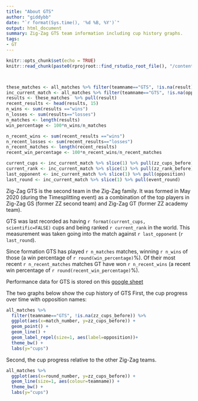 ```yaml
---
title: "About GTS"
author: "giddybb"
date: "`r format(Sys.time(), '%d %B, %Y')`"
output: html_document
summary: Zig-Zag GTS team information including cup history graphs.
tags:
- GT
---
```


```r
knitr::opts_chunk$set(echo = TRUE)
knitr::read_chunk(paste0(rprojroot::find_rstudio_root_file(), "/content/project/common_project_code.R"))

```


```r
```


```r

```




```r
these_matches <- all_matches %>% filter(teamname=="GTS", !is.na(result)) %>% arrange(-event_no, -round_number)
inc_current_match <- all_matches %>% filter(teamname=="GTS", !is.na(opposition), !is.na(zz_cups_before), !is.na(zz_rank_before)) %>% arrange(-event_no, -round_number)
results <- these_matches  %>% pull(result) 
recent_results <- head(results, 15)
n_wins <- sum(results =="wins")
n_losses <- sum(results=="losses")
n_matches <- length(results)
win_percentage <- 100*n_wins/n_matches

n_recent_wins <- sum(recent_results =="wins")
n_recent_losses <- sum(recent_results=="losses")
n_recent_matches <- length(recent_results)
recent_win_percentage <- 100*n_recent_wins/n_recent_matches

current_cups <- inc_current_match %>% slice(1) %>% pull(zz_cups_before)
current_rank <- inc_current_match %>% slice(1) %>% pull(zz_rank_before)
last_opponent <- inc_current_match %>% slice(1) %>% pull(opposition)
last_round <- inc_current_match %>% slice(1) %>% pull(event_round)


```

Zig-Zag GTS is the second team in the Zig-Zag family. It was formed in May 2020 (during the Timesplitting event) as a combination of the top players in Zig-Zag GS (former ZZ second team) and Zig-Zag GT (former ZZ academy team). 

GTS  was last recorded as having `r format(current_cups, scientific=FALSE)` cups and being ranked `r current_rank` in the world. This measurement was taken going into the match against `r last_opponent` (`r last_round`).

Since formation GTS has played `r n_matches` matches, winning `r n_wins` of those (a win percentage of `r round(win_percentage)`%). Of their most recent `r n_recent_matches` matches GT have won `r n_recent_wins` (a recent win percentage of `r round(recent_win_percentage)`%).  

Performance data for GTS is stored on this [google sheet](https://docs.google.com/spreadsheets/d/1oGTfeDSjWoqHaOZYrw09kMxP42bo_sBBVVKJbEThsMI/edit?usp=sharing)

The two graphs below show the cup history of GTS First, the cup progress over time with opposition names:

```r


all_matches %>%
  filter(teamname=="GTS", !is.na(zz_cups_before)) %>%
  ggplot(aes(x=match_number, y=zz_cups_before)) +
  geom_point() +
  geom_line() +
  geom_label_repel(size=1, aes(label=opposition))+
  theme_bw() +
  labs(y="cups")


```


Second, the cup progress relative to the other Zig-Zag teams. 

```r

all_matches %>%
  ggplot(aes(x=round_number, y=zz_cups_before)) +
  geom_line(size=1, aes(colour=teamname)) +
  theme_bw() +
  labs(y="cups")
```



